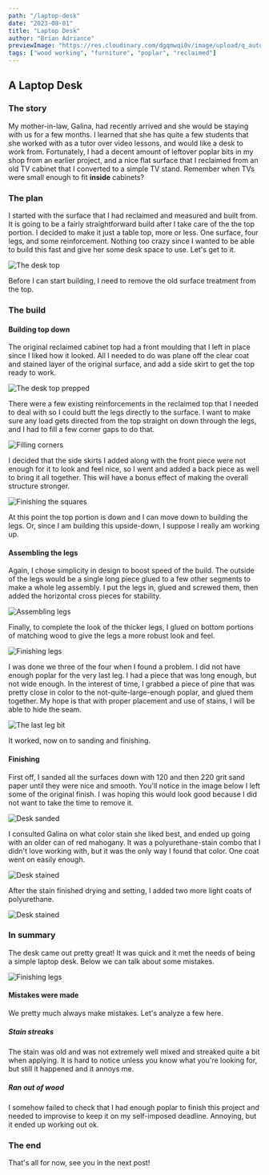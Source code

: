 ---
path: "/laptop-desk"
date: "2023-08-01"
title: "Laptop Desk"
author: "Brian Adriance"
previewImage: "https://res.cloudinary.com/dgqmwqi0v/image/upload/q_auto,f_auto,w_800/blog-posts/laptop-desk/IMG_0081_qgsyve"
tags: ["wood working", "furniture", "poplar", "reclaimed"]
---

## A Laptop Desk

### The story

My mother-in-law, Galina, had recently arrived and she would be staying with us for a few months. I learned that she has quite a few students that she worked with as a tutor over video lessons, and would like a desk to work from. Fortunately, I had a decent amount of leftover poplar bits in my shop from an earlier project, and a nice flat surface that I reclaimed from an old TV cabinet that I converted to a simple TV stand. Remember when TVs were small enough to fit **inside** cabinets?

### The plan

I started with the surface that I had reclaimed and measured and built from. It is going to be a fairly straightforward build after I take care of the the top portion. I decided to make it just a table top, more or less. One surface, four legs, and some reinforcement. Nothing too crazy since I wanted to be able to build this fast and give her some desk space to use. Let's get to it.

![The desk top](https://res.cloudinary.com/dgqmwqi0v/image/upload/q_auto,f_auto,w_2048/blog-posts/laptop-desk/IMG_0068_hirash)

Before I can start building, I need to remove the old surface treatment from the top.

### The build

#### Building top down

The original reclaimed cabinet top had a front moulding that I left in place since I liked how it looked. All I needed to do was plane off the clear coat and stained layer of the original surface, and add a side skirt to get the top ready to work.

![The desk top prepped](https://res.cloudinary.com/dgqmwqi0v/image/upload/q_auto,f_auto,w_2048/blog-posts/laptop-desk/IMG_0070_dlbpst)

There were a few existing reinforcements in the reclaimed top that I needed to deal with so I could butt the legs directly to the surface. I want to make sure any load gets directed from the top straight on down through the legs, and I had to fill a few corner gaps to do that.

![Filling corners](https://res.cloudinary.com/dgqmwqi0v/image/upload/q_auto,f_auto,w_1024/blog-posts/laptop-desk/IMG_0072_bxrqdy)

I decided that the side skirts I added along with the front piece were not enough for it to look and feel nice, so I went and added a back piece as well to bring it all together. This will have a bonus effect of making the overall structure stronger.

![Finishing the squares](https://res.cloudinary.com/dgqmwqi0v/image/upload/q_auto,f_auto,w_1024/blog-posts/laptop-desk/IMG_0073_ycwmco)

At this point the top portion is down and I can move down to building the legs. Or, since I am building this upside-down, I suppose I really am working up.

#### Assembling the legs

Again, I chose simplicity in design to boost speed of the build. The outside of the legs would be a single long piece glued to a few other segments to make a whole leg assembly. I put the legs in, glued and screwed them, then added the horizontal cross pieces for stability.

![Assembling legs](https://res.cloudinary.com/dgqmwqi0v/image/upload/q_auto,f_auto,w_1024/blog-posts/laptop-desk/IMG_0081_qgsyve)

Finally, to complete the look of the thicker legs, I glued on bottom portions of matching wood to give the legs a more robust look and feel.

![Finishing legs](https://res.cloudinary.com/dgqmwqi0v/image/upload/q_auto,f_auto,w_1024/blog-posts/laptop-desk/IMG_0083_wolfee)

I was done we three of the four when I found a problem. I did not have enough poplar for the very last leg. I had a piece that was long enough, but not wide enough. In the interest of time, I grabbed a piece of pine that was pretty close in color to the not-quite-large-enough poplar, and glued them together. My hope is that with proper placement and use of stains, I will be able to hide the seam.

![The last leg bit](https://res.cloudinary.com/dgqmwqi0v/image/upload/q_auto,f_auto,w_2048/blog-posts/laptop-desk/IMG_0082_vl0de0)

It worked, now on to sanding and finishing.

#### Finishing

First off, I sanded all the surfaces down with 120 and then 220 grit sand paper until they were nice and smooth. You'll notice in the image below I left some of the original finish. I was hoping this would look good because I did not want to take the time to remove it.

![Desk sanded](https://res.cloudinary.com/dgqmwqi0v/image/upload/q_auto,f_auto,w_2048/blog-posts/laptop-desk/IMG_0085_kshw2q)

I consulted Galina on what color stain she liked best, and ended up going with an older can of red mahogany. It was a polyurethane-stain combo that I didn't love working with, but it was the only way I found that color. One coat went on easily enough.

![Desk stained](https://res.cloudinary.com/dgqmwqi0v/image/upload/q_auto,f_auto,w_2048/blog-posts/laptop-desk/IMG_0086_mq6qio)

After the stain finished drying and setting, I added two more light coats of polyurethane.

![Desk stained](https://res.cloudinary.com/dgqmwqi0v/image/upload/q_auto,f_auto,w_2048/blog-posts/laptop-desk/IMG_0112_ty5uaj)

### In summary

The desk came out pretty great! It was quick and it met the needs of being a simple laptop desk. Below we can talk about some mistakes.

![Finishing legs](https://res.cloudinary.com/dgqmwqi0v/image/upload/q_auto,f_auto,w_1024/blog-posts/laptop-desk/IMG_0123_qorii6)

#### Mistakes were made

We pretty much always make mistakes. Let's analyze a few here.

##### Stain streaks

The stain was old and was not extremely well mixed and streaked quite a bit when applying. It is hard to notice unless you know what you're looking for, but still it happened and it annoys me.

##### Ran out of wood

I somehow failed to check that I had enough poplar to finish this project and needed to improvise to keep it on my self-imposed deadline. Annoying, but it ended up working out ok.

### The end

That's all for now, see you in the next post!
